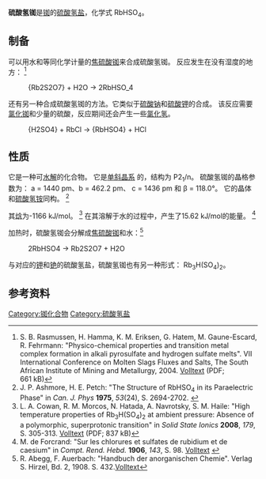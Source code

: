 {{Chembox
| Name = 
| ImageFileR1 = Rubidiumion.svg
| ImageSizeR1 = 50px
| ImageCaptionR1 = 铷离子
| ImageFileL1 = Hydrogen sulfate.svg
| ImageSizeL1 = 80px
| ImageCaptionL1 = 硫酸氢根离子
|Section1={{Chembox Identifiers
| CASNo = 15587-72-1
| PubChem = 23689122
| ChemSpiderID = 141556
| EC_number = 239-649-1
| StdInChI=1S/H2O4S.Rb/c1-5(2,3)4;/h(H2,1,2,3,4);/q;+1/p-1
| StdInChIKey = SCWZRXZHBXDDBE-UHFFFAOYSA-M
| SMILES = OS(=O)(=O)[O-].[Rb+]
  }}
|Section2={{Chembox Properties
| Formula = RbHSO<sub>4</sub>
| MolarMass = 182,54 g/mol<sup>−1</sup>
| Appearance = 无色晶体<ref name='Lax'>Jean D'Ans, Ellen Lax: ''Taschenbuch für Chemiker und Physiker. 3. Elemente, anorganische Verbindungen und Materialien, Minerale, Band 3.'' 4. Auflage, Springer, 1997, {{ISBN|978-3-5406-0035-0}}, S. 692 ({{Google books|oWjEKDnsJgEC|Taschenbuch für Chemiker und Physiker|page=692}}).</ref>
| Density = 2.89 g·cm<sup>−3</sup>
| MeltingPtC = 214
| MeltingPt_ref = <ref name="Fehrmann">R. Fehrmann, S. Boghosian, H. Hamma-Cugny, J. Rogez: "Phase diagrams, structural and thermodynamic properties of molten salt solvents for the industrial SO<sub>2</sub>-oxidation catalyst" [http://downloads.gecamin.cl/cierre_eventos/molten2009/rsmns/00190_00854_rs.pdf Abstract]</ref>}}
|Section3={{Chembox Related
| OtherCations = [[氧化铷|氧化铷]]<br/>[[氢氧化铷|氢氧化铷]]
| OtherCpds= [[硫酸铷|硫酸铷]]
  }}
}}
'''硫酸氢铷'''是[[铷|铷]]的[[硫酸氢盐|硫酸氢盐]]，化学式 RbHSO<sub>4</sub>。

==制备==
可以用水和等同化学计量的[[焦硫酸铷|焦硫酸铷]]来合成硫酸氢铷。 反应发生在没有湿度的地方： <ref name="Rasmussen">S. B. Rasmussen, H. Hamma, K. M. Eriksen, G. Hatem, M. Gaune-Escard, R. Fehrmann: "Physico-chemical properties and transition metal complex formation in alkali pyrosulfate and hydrogen sulfate melts". VII International Conference on Molten Slags Fluxes and Salts, The South African Institute of Mining and Metallurgy, 2004. [http://www.saimm.co.za/Conferences/Slags2004/027_Rasmus.pdf Volltext] {{Wayback|url=http://www.saimm.co.za/Conferences/Slags2004/027_Rasmus.pdf |date=20131113222435 }} (PDF; 661 kB)</ref>

:<chem>{Rb2S2O7} + H2O -> 2RbHSO_4</chem>

还有另一种合成硫酸氢铷的方法。它类似于[[硫酸钠|硫酸钠]]和[[硫酸钾|硫酸钾]]的合成。 该反应需要[[氯化铷|氯化铷]]和少量的硫酸，反应期间还会产生一些[[氯化氢|氯化氢]]。

:<chem>{H2SO4} + RbCl -> {RbHSO4} + HCl</chem>

==性质==
它是一种可[[水解|水解]]的化合物。 它是[[单斜晶系|单斜晶系]] 的，结构为  P2<sub>1</sub>/n。 硫酸氢铷的晶格参数为： a = 1440 pm、b = 462.2 pm、 c = 1436 pm 和 β = 118.0°。 它的晶体和[[硫酸氢铵|硫酸氢铵]]同构。 <ref name="Ashmore">J. P. Ashmore, H. E. Petch: "The Structure of RbHSO<sub>4</sub> in its Paraelectric Phase" in ''Can. J. Phys'' '''1975''', ''53''(24), S. 2694-2702. {{doi|10.1139/p75-328}}</ref>

其[[焓|焓]]为-1166 kJ/mol。 <ref name="Cowan">L. A. Cowan, R. M. Morcos, N. Hatada, A. Navrotsky, S. M. Haile: "High temperature properties of Rb<sub>3</sub>H(SO<sub>4</sub>)<sub>2</sub> at ambient pressure: Absence of a polymorphic, superprotonic transition" in ''Solid State Ionics'' '''2008''', ''179'', S. 305-313. [http://addis.caltech.edu/publications/Rb3H(SO4)2%20absence%20of%20transition%202008.pdf Volltext] {{Wayback|url=http://addis.caltech.edu/publications/Rb3H(SO4)2%20absence%20of%20transition%202008.pdf |date=20100622072703 }} (PDF; 837 kB)</ref> 在其溶解于水的过程中，产生了15.62 kJ/mol的能量。 <ref name="Forcrand">M. de Forcrand: "Sur les chlorures et sulfates de rubidium et de caesium" in ''Compt. Rend. Hebd.'' '''1906''', ''143'', S. 98. [http://gallica.bnf.fr/ark:/12148/bpt6k30977/f98.image.pagination Volltext] {{Wayback|url=http://gallica.bnf.fr/ark:/12148/bpt6k30977/f98.image.pagination |date=20180617120546 }}</ref>

加热时，硫酸氢铷会分解成[[焦硫酸铷|焦硫酸铷]]和水：<ref name="Abegg">R. Abegg, F. Auerbach: "Handbuch der anorganischen Chemie". Verlag S. Hirzel, Bd. 2, 1908. S. 432.[https://archive.org/stream/handbuchderanor09koppgoog#page/n451/mode/2up Volltext]</ref>

:<chem>2RbHSO4 -> Rb2S2O7 + H2O</chem>

与对应的[[钾|钾]]和[[铯|铯]]的硫酸氢盐，硫酸氢铷也有另一种形式： Rb<sub>3</sub>H(SO<sub>4</sub>)<sub>2</sub>。

==参考资料==
{{reflist|30em}}
{{铷化合物}}

[[Category:铷化合物|Category:铷化合物]]
[[Category:硫酸氢盐|Category:硫酸氢盐]]